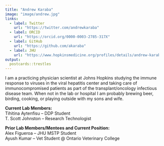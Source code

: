 ```yaml
---
title: "Andrew Karaba"
image: "image/andrew.jpg"
links:
  - label: Twitter
    url: "https://twitter.com/andrewkaraba"
  - label: ORCID
    url: "https://orcid.org/0000-0003-2785-317X"
  - label: GitHub  
    url: "https://github.com/akaraba"
  - label: JHU
    url: "https://www.hopkinsmedicine.org/profiles/details/andrew-karaba"  
output:
  postcards::trestles
---
```


I am a practicing physician scientist at Johns Hopkins studying the immune response to viruses in the viral hepatitis center and taking care of immunocompromised patients as part of the transplant/oncology infectious disease team. When not in the lab or hospital I am probably brewing beer, birding, cooking, or playing outside with my sons and wife.

**Current Lab Members:**\
Tihitina Aytenfisu -- DDP Student\
T. Scott Johnston -- Research Technologist

**Prior Lab Members/Mentees and Current Position:**\
Alex Figueroa -- JHU MSTP Student\
Ayush Kumar -- Vet Student @ Ontario Veterinary College



